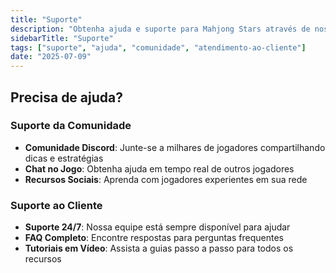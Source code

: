 ```yaml
---
title: "Suporte"
description: "Obtenha ajuda e suporte para Mahjong Stars através de nossos canais da comunidade e suporte ao cliente"
sidebarTitle: "Suporte"
tags: ["suporte", "ajuda", "comunidade", "atendimento-ao-cliente"]
date: "2025-07-09"
---
```


## Precisa de ajuda?

### Suporte da Comunidade
- **Comunidade Discord**: Junte-se a milhares de jogadores compartilhando dicas e estratégias
- **Chat no Jogo**: Obtenha ajuda em tempo real de outros jogadores
- **Recursos Sociais**: Aprenda com jogadores experientes em sua rede

### Suporte ao Cliente
- **Suporte 24/7**: Nossa equipe está sempre disponível para ajudar
- **FAQ Completo**: Encontre respostas para perguntas frequentes
- **Tutoriais em Vídeo**: Assista a guias passo a passo para todos os recursos